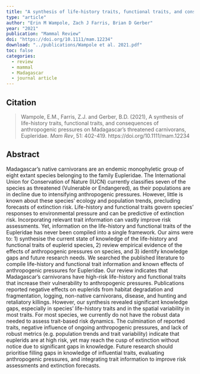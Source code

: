 ```yaml
---
title: "A synthesis of life‐history traits, functional traits, and consequences of anthropogenic pressures on Madagascar’s threatened carnivorans, Eupleridae"
type: "article"
author: "Erin M Wampole, Zach J Farris, Brian D Gerber"
year: "2021"
publication: "Mammal Review"
doi: "https://doi.org/10.1111/mam.12234"
download: "../publications/Wampole et al. 2021.pdf"
toc: false
categories:
  - review
  - mammal
  - Madagascar
  - journal article
---
```


## Citation 

> Wampole, E.M., Farris, Z.J. and Gerber, B.D. (2021), A synthesis of life-history traits, functional traits, and consequences of anthropogenic pressures on Madagascar’s threatened carnivorans, Eupleridae. *Mam Rev*, 51: 402-419. https://doi.org/10.1111/mam.12234

## Abstract

Madagascar’s native carnivorans are an endemic monophyletic group of eight extant species belonging to the family Eupleridae. The International Union for Conservation of Nature (IUCN) currently classifies seven of the species as threatened (Vulnerable or Endangered), as their populations are in decline due to intensifying anthropogenic pressures. However, little is known about these species’ ecology and population trends, precluding forecasts of extinction risk. Life-history and functional traits govern species’ responses to environmental pressure and can be predictive of extinction risk. Incorporating relevant trait information can vastly improve risk assessments. Yet, information on the life-history and functional traits of the Eupleridae has never been compiled into a single framework. Our aims were to: 1) synthesise the current state of knowledge of the life-history and functional traits of euplerid species, 2) review empirical evidence of the effects of anthropogenic pressures on species, and 3) identify knowledge gaps and future research needs. We searched the published literature to compile life-history and functional trait information and known effects of anthropogenic pressures for Eupleridae. Our review indicates that Madagascar’s carnivorans have high-risk life-history and functional traits that increase their vulnerability to anthropogenic pressures. Publications reported negative effects on euplerids from habitat degradation and fragmentation, logging, non-native carnivorans, disease, and hunting and retaliatory killings. However, our synthesis revealed significant knowledge gaps, especially in species’ life-history traits and in the spatial variability in most traits. For most species, we currently do not have the robust data needed to assess trait-based risk dynamics. The culmination of reported traits, negative influence of ongoing anthropogenic pressures, and lack of robust metrics (e.g. population trends and trait variability) indicate that euplerids are at high risk, yet may reach the cusp of extinction without notice due to significant gaps in knowledge. Future research should prioritise filling gaps in knowledge of influential traits, evaluating anthropogenic pressures, and integrating trait information to improve risk assessments and extinction forecasts.